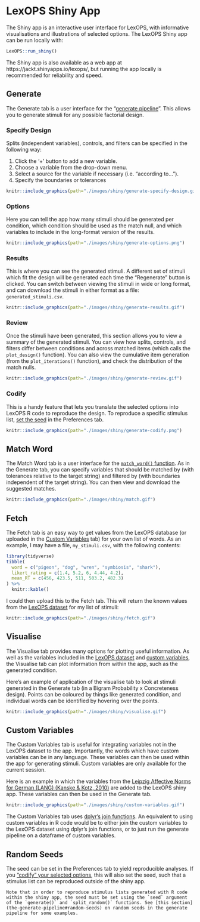 # LexOPS Shiny App

The Shiny app is an interactive user interface for LexOPS, with informative visualisations and illustrations of selected options. The LexOPS Shiny app can be run locally with:

```r
LexOPS::run_shiny()
```

The Shiny app is also available as a web app at https://jackt.shinyapps.io/lexops/, but running the app locally is recommended for reliability and speed.

## Generate

The Generate tab is a user interface for the "[generate pipeline](the-generate-pipeline.html)". This allows you to generate stimuli for any possible factorial design.

### Specify Design

Splits (independent variables), controls, and filters can be specified in the following way:

1. Click the '+' button to add a new variable.
2. Choose a variable from the drop-down menu.
3. Select a source for the variable if necessary (i.e. "according to...").
4. Specify the boundaries or tolerances

```r
knitr::include_graphics(path="./images/shiny/generate-specify-design.gif")
```

### Options

Here you can tell the app how many stimuli should be generated per condition, which condition should be used as the match null, and which variables to include in the long-format version of the results.

```r
knitr::include_graphics(path="./images/shiny/generate-options.png")
```

### Results

This is where you can see the generated stimuli. A different set of stimuli which fit the design will be generated each time the "Regenerate" button is clicked. You can switch between viewing the stimuli in wide or long format, and can download the stimuli in either format as a file: `generated_stimuli.csv`.

```r
knitr::include_graphics(path="./images/shiny/generate-results.gif")
```

### Review

Once the stimuli have been generated, this section allows you to view a summary of the generated stimuli. You can view how splits, controls, and filters differ between conditions and across matched items (which calls the `plot_design()` function). You can also view the cumulative item generation (from the `plot_iterations()` function), and check the distribution of the match nulls.

```r
knitr::include_graphics(path="./images/shiny/generate-review.gif")
```

### Codify

This is a handy feature that lets you translate the selected options into LexOPS R code to reproduce the design. To reproduce a specific stimulus list, [set the seed](#random-seeds) in the Preferences tab.

```r
knitr::include_graphics(path="./images/shiny/generate-codify.png")
```

## Match Word

The Match Word tab is a user interface for the [`match_word()` function](matching-individual-words.html). As in the Generate tab, you can specify variables that should be matched by (with tolerances relative to the target string) and filtered by (with boundaries independent of the target string). You can then view and download the suggested matches.

```r
knitr::include_graphics(path="./images/shiny/match.gif")
```

## Fetch

The Fetch tab is an easy way to get values from the LexOPS database (or uploaded in the [Custom Variables](#custom-variables) tab) for your own list of words. As an example, I may have a file, `my_stimuli.csv`, with the following contents:

```r
library(tidyverse)
tibble(
  word = c("pigeon", "dog", "wren", "symbiosis", "shark"),
  likert_rating = c(1.4, 5.2, 6, 4.44, 4.2),
  mean_RT = c(456, 423.5, 511, 503.2, 482.3)
) %>%
  knitr::kable()
```

I could then upload this to the Fetch tab. This will return the known values from the [LexOPS dataset](introduction.html#the-lexops-dataset) for my list of stimuli:

```r
knitr::include_graphics(path="./images/shiny/fetch.gif")
```

## Visualise

The Visualise tab provides many options for plotting useful information. As well as the variables included in the [LexOPS dataset](introduction.html#the-lexops-dataset) and [custom variables](#custom-variables), the Visualise tab can plot information from within the app, such as the generated condition.

Here's an example of application of the visualise tab to look at stimuli generated in the Generate tab (in a Bigram Probability x Concreteness design). Points can be coloured by things like generated condition, and individual words can be identified by hovering over the points.

```r
knitr::include_graphics(path="./images/shiny/visualise.gif")
```

## Custom Variables

The Custom Variables tab is useful for integrating variables not in the LexOPS dataset to the app. Importantly, the words which have custom variables can be in any language. These variables can then be used within the app for generating stimuli. Custom variables are only available for the current session.

Here is an example in which the variables from the [Leipzig Affective Norms for German (LANG) (Kanske & Kotz, 2010)](http://doi.org/10.3758/BRM.42.4.987) are added to the LexOPS shiny app. These variables can then be used in the Generate tab.

```r
knitr::include_graphics(path="./images/shiny/custom-variables.gif")
```

The Custom Variables tab uses [dplyr's join functions](https://dplyr.tidyverse.org/reference/join.html). An equivalent to using custom variables in R code would be to either join the custom variables to the LexOPS dataset using dplyr's join functions, or to just run the generate pipeline on a dataframe of custom variables.

## Random Seeds

The seed can be set in the Preferences tab to yield reproducible analyses. If you ["codify" your selected options](#codify), this will also set the seed, such that a stimulus list can be reproduced outside of the shiny app.

```block
Note that in order to reproduce stimulus lists generated with R code within the shiny app, the seed must be set using the `seed` argument of the `generate()` and `split_random()` functions. See [this section](the-generate-pipeline#random-seeds) on random seeds in the generate pipeline for some examples.
```
